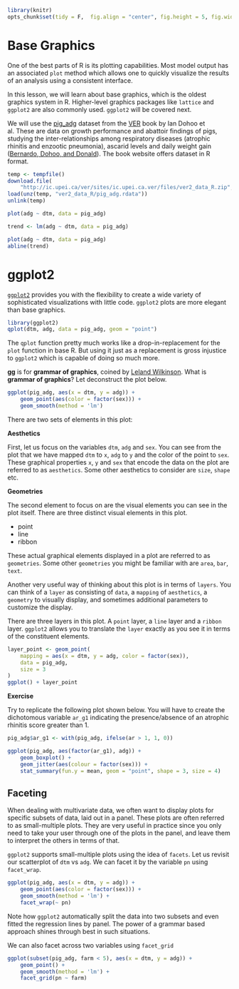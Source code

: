 ```r
library(knitr)
opts_chunk$set(tidy = F,  fig.align = "center", fig.height = 5, fig.width = 10)
```

# Base Graphics

One of the best parts of R is its plotting capabilities. Most model output has
an associated `plot` method which allows one to quickly visualize the results of
an analysis using a consistent interface.

In this lesson, we will learn about base graphics, which is the oldest graphics
system in R. Higher-level graphics packages like `lattice`  and `ggplot2` are
also commonly used. `ggplot2` will be covered next.

We will use the [pig_adg](http://www.upei.ca/ver/datasets-programs) dataset from
the [VER](http://www.upei.ca/ver/welcome) book by Ian Dohoo et al. These are
data on growth performance and abattoir findings of pigs, studying the
inter-relationships among respiratory diseases (atrophic rhinitis and enzootic
pneumonia), ascarid levels and daily weight gain
([Bernardo, Dohoo, and Donald](http://www.ncbi.nlm.nih.gov/pmc/articles/PMC1255650/)). The
book website offers dataset in R format.

```r
temp <- tempfile()
download.file(
    "http://ic.upei.ca/ver/sites/ic.upei.ca.ver/files/ver2_data_R.zip", temp)
load(unz(temp, "ver2_data_R/pig_adg.rdata"))
unlink(temp)
```

```r
plot(adg ~ dtm, data = pig_adg)
```

```r
trend <- lm(adg ~ dtm, data = pig_adg)
```

```r
plot(adg ~ dtm, data = pig_adg)
abline(trend)
```

# ggplot2

[`ggplot2`](http://docs.ggplot2.org/current/index.html) provides you with the
flexibility to create a wide variety of sophisticated visualizations with little
code. `ggplot2` plots are more elegant than base graphics.

```r
library(ggplot2)
qplot(dtm, adg, data = pig_adg, geom = "point")
```

The `qplot` function pretty much works like a drop-in-replacement for the `plot`
function in base R. But using it just as a replacement is gross injustice to
`ggplot2` which is capable of doing so much more. 

__gg__ is for __grammar of graphics__, coined by
[Leland Wilkinson](https://www.springer.com/statistics/computational+statistics/book/978-0-387-24544-7). What
is __grammar of graphics__? Let deconstruct the plot below.

```r
ggplot(pig_adg, aes(x = dtm, y = adg)) +
    geom_point(aes(color = factor(sex))) +
    geom_smooth(method = 'lm')
```

 There are two sets of elements in this plot:

__Aesthetics__

First, let us focus on the variables `dtm`, `adg` and `sex`. You can see from
the plot that we have mapped `dtm` to `x`, `adg` to `y` and the color of the
point to `sex`. These graphical properties `x`, `y` and `sex` that encode the
data on the plot are referred to as `aesthetics`. Some other aesthetics to
consider are `size`, `shape` etc.

__Geometries__

The second element to focus on are the visual elements you can see in the plot
itself. There are three distinct visual elements in this plot.

- point
- line
- ribbon

These actual graphical elements displayed in a plot are referred to as
`geometries`. Some other `geometries` you might be familiar with are `area`,
`bar`, `text`.

Another very useful way of thinking about this plot is in terms of `layers`. You
can think of a `layer` as consisting of `data`, a `mapping` of `aesthetics`, a
`geometry` to visually display, and sometimes additional parameters to customize
the display.

There are three layers in this plot. A `point` layer, a `line` layer and a
`ribbon` layer. `ggplot2` allows you to translate the `layer` exactly as you see
it in terms of the constituent elements.

```r
layer_point <- geom_point(
    mapping = aes(x = dtm, y = adg, color = factor(sex)),
    data = pig_adg,
    size = 3
)
ggplot() + layer_point
```

__Exercise__

Try to replicate the following plot shown below. You will have to create the
dichotomous variable `ar_g1` indicating the presence/absence of an atrophic
rhinitis score greater than 1.

```r
pig_adg$ar_g1 <- with(pig_adg, ifelse(ar > 1, 1, 0))

```

```r
ggplot(pig_adg, aes(factor(ar_g1), adg)) +
    geom_boxplot() +
    geom_jitter(aes(colour = factor(sex))) +
    stat_summary(fun.y = mean, geom = "point", shape = 3, size = 4)    
```

## Faceting

When dealing with multivariate data, we often want to display plots for specific
subsets of data, laid out in a panel. These plots are often referred to as
small-multiple plots. They are very useful in practice since you only need to
take your user through one of the plots in the panel, and leave them to
interpret the others in terms of that.

`ggplot2` supports small-multiple plots using the idea of `facets`. Let us
revisit our scatterplot of `dtm` vs `adg`. We can facet it by the variable `pn`
using `facet_wrap`.

```r
ggplot(pig_adg, aes(x = dtm, y = adg)) +
    geom_point(aes(color = factor(sex))) +
    geom_smooth(method = 'lm') +
    facet_wrap(~ pn)
```

Note how `ggplot2` automatically split the data into two subsets and even fitted
the regression lines by panel. The power of a grammar based approach shines
through best in such situations.

We can also facet across two variables using `facet_grid`

```r
ggplot(subset(pig_adg, farm < 5), aes(x = dtm, y = adg)) +
    geom_point() +
    geom_smooth(method = 'lm') +
    facet_grid(pn ~ farm)
```
